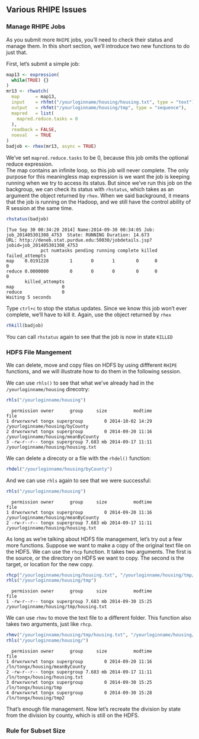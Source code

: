 ## Various RHIPE Issues ##

### Manage RHIPE Jobs ###

As you submit more `RHIPE` jobs, you'll need to check their status and manage them.  In this short
section, we'll introduce two new functions to do just that. 

First, let's submit a simple job:

```r
map13 <- expression(
  while(TRUE) {}
)
mr13 <- rhwatch(
  map      = map13,
  input    = rhfmt("/yourloginname/housing/housing.txt", type = "text"),
  output   = rhfmt("/yourloginname/housing/tmp", type = "sequence"),
  mapred   = list(
    mapred.reduce.tasks = 0
  ),
  readback = FALSE,
  noeval   = TRUE
)
badjob <- rhex(mr13, async = TRUE) 
```

We've set `mapred.reduce.tasks` to be 0, because this job omits the optional reduce expression.  
The map contains an infinite loop, so this job will never complete. The only purpose for this meaningless
map expression is we want the job is keeping running when we try to access its status. But since we've run
this job on the backgroup, we can check its status with `rhstatus`, which takes as an argument
the object returned by `rhex`. When we said background, it means that the job is running on the 
Hadoop, and we still have the control ability of R session at the same time. 

```r
rhstatus(badjob)
```
```
[Tue Sep 30 00:34:20 2014] Name:2014-09-30 00:34:05 Job: job_201405301308_4753  State: RUNNING Duration: 14.673
URL: http://deneb.stat.purdue.edu:50030/jobdetails.jsp?jobid=job_201405301308_4753
             pct numtasks pending running complete killed failed_attempts
map    0.0191228        1       0       1        0      0               0
reduce 0.0000000        0       0       0        0      0               0
       killed_attempts
map                  0
reduce               0
Waiting 5 seconds
```

Type `ctrl+c` to stop the status updates.  Since we know this job won't ever complete, 
we'll have to kill it.  Again, use the object returned by `rhex`

```r
rhkill(badjob)
```

You can call `rhstatus` again to see that the job is now in state `KILLED`

### HDFS File Mangement ###

We can delete, move and copy files on HDFS by using diffferent `RHIPE` functions, and we 
will illustrate how to do them in the following session.

We can use `rhls()` to see that what we've already had in the `/yourloginname/housing` direcotry:

```r
rhls("/yourloginname/housing")
```
```
  permission owner      group     size          modtime                                  file
1 drwxrwxrwt tongx supergroup        0 2014-10-02 14:29       /yourloginname/housing/byCounty
2 drwxrwxrwt tongx supergroup        0 2014-09-20 11:16   /yourloginname/housing/meanByCounty
3 -rw-r--r-- tongx supergroup 7.683 mb 2014-09-17 11:11    /yourloginname/housing/housing.txt
```

We can delete a direcoty or a file with the `rhdel()` function:

```r
rhdel("/yourloginname/housing/byCounty")
```

And we can use `rhls` again to see that we were successful:

```r
rhls("/yourloginname/housing")
```
```
  permission owner      group     size          modtime                                  file
1 drwxrwxrwt tongx supergroup        0 2014-09-20 11:16   /yourloginname/housing/meanByCounty
2 -rw-r--r-- tongx supergroup 7.683 mb 2014-09-17 11:11    /yourloginname/housing/housing.txt
```

As long as we're talking about HDFS file management, let's try out a few more functions.  Suppose
we want to make a copy of the original text file on the HDFS.  We can use the
`rhcp` function.  It takes two arguments.  The first is the source, or the directory on HDFS we 
want to copy.  The second is the target, or location for the new copy.

```r
rhcp("/yourloginname/housing/housing.txt", "/yourloginname/housing/tmp/housing.txt")
rhls("/yourloginname/housing/tmp")
```
```
  permission owner      group     size          modtime                                   file
1 -rw-r--r-- tongx supergroup 7.683 mb 2014-09-30 15:25 /yourloginname/housing/tmp/housing.txt
```

We can use `rhmv` to move the text file to a different folder.  This
function also takes two arguments, just like `rhcp`.

```r
rhmv("/yourloginname/housing/tmp/housing.txt", "/yourloginname/housing/tmp2/housing.txt")
rhls("/yourloginname/housing/")
```
```
  permission owner      group     size          modtime                                  file
1 drwxrwxrwt tongx supergroup        0 2014-09-20 11:16        /ln/tongx/housing/meanByCounty
2 -rw-r--r-- tongx supergroup 7.683 mb 2014-09-17 11:11         /ln/tongx/housing/housing.txt
3 drwxrwxrwt tongx supergroup        0 2014-09-30 15:25                 /ln/tongx/housing/tmp
4 drwxrwxrwt tongx supergroup        0 2014-09-30 15:28                /ln/tongx/housing/tmp2
```

That's enough file management.  Now let's recreate the division by state from the division by 
county, which is still on the HDFS.

### Rule for Subset Size ###
